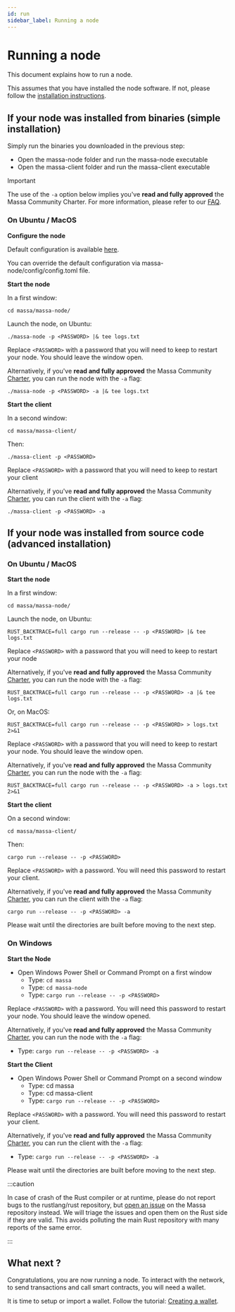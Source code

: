 ```yaml
---
id: run
sidebar_label: Running a node
---
```


# Running a node

This document explains how to run a node.

This assumes that you have installed the node software.
If not, please follow the [installation instructions](/docs/node/install).

## If your node was installed from binaries (simple installation)

Simply run the binaries you downloaded in the previous step:

- Open the massa-node folder and run the massa-node executable
- Open the massa-client folder and run the massa-client executable

> [!IMPORTANT]
> The use of the `-a` option below implies you've **read and fully approved** the Massa Community Charter.
> For more information, please refer to our [FAQ](/docs/node/faq#what-is-the-massa-community-charter-and-how-do-i-accept-it).

### On Ubuntu / MacOS

**Configure the node**

Default configuration is available [here](https://github.com/massalabs/massa/blob/main/massa-node/base_config/config.toml).

You can override the default configuration via massa-node/config/config.toml file.

**Start the node**

In a first window:

```shell
cd massa/massa-node/
```

Launch the node, on Ubuntu:

```shell
./massa-node -p <PASSWORD> |& tee logs.txt
```

Replace `<PASSWORD>` with a password that you will need to keep to restart your node. You should leave the window open.

Alternatively, if you've **read and fully approved** the Massa Community
[Charter](https://mns.massa.net/legal/massa-community-charter_V1.pdf), you can run the node with the `-a` flag:

```shell
./massa-node -p <PASSWORD> -a |& tee logs.txt
```


**Start the client**

In a second window:

```shell
cd massa/massa-client/
```

Then:

```shell
./massa-client -p <PASSWORD>
```

Replace `<PASSWORD>` with a password that you will need to keep to restart your client

Alternatively, if you've **read and fully approved** the Massa Community
[Charter](https://mns.massa.net/legal/massa-community-charter_V1.pdf), you can run the client with the `-a` flag:

```shell
./massa-client -p <PASSWORD> -a
```

## If your node was installed from source code (advanced installation)

### On Ubuntu / MacOS

**Start the node**

In a first window:

```shell
cd massa/massa-node/
```

Launch the node, on Ubuntu:

```shell
RUST_BACKTRACE=full cargo run --release -- -p <PASSWORD> |& tee logs.txt
```

Replace `<PASSWORD>` with a password that you will need to keep to restart your node

Alternatively, if you've **read and fully approved** the Massa Community
[Charter](https://mns.massa.net/legal/massa-community-charter_V1.pdf), you can run the node with the `-a` flag:

```shell
RUST_BACKTRACE=full cargo run --release -- -p <PASSWORD> -a |& tee logs.txt
```

Or, on MacOS:

```shell
RUST_BACKTRACE=full cargo run --release -- -p <PASSWORD> > logs.txt 2>&1
```

Replace `<PASSWORD>` with a password that you will need to keep to restart your node. You should leave the window open.

Alternatively, if you've **read and fully approved** the Massa Community
[Charter](https://mns.massa.net/legal/massa-community-charter_V1.pdf), you can run the node with the `-a` flag:

```shell
RUST_BACKTRACE=full cargo run --release -- -p <PASSWORD> -a > logs.txt 2>&1
```

**Start the client**

On a second window:

```shell
cd massa/massa-client/
```

Then:

```shell
cargo run --release -- -p <PASSWORD>
```

Replace `<PASSWORD>` with a password. You will need this password to restart your client.

Alternatively, if you've **read and fully approved** the Massa Community
[Charter](https://mns.massa.net/legal/massa-community-charter_V1.pdf), you can run the client with the `-a` flag:

```shell
cargo run --release -- -p <PASSWORD> -a
```

Please wait until the directories are built before moving to the next step.

### On Windows

**Start the Node**

- Open Windows Power Shell or Command Prompt on a first window
    - Type: ```cd massa```
    - Type: ```cd massa-node```
    - Type: ```cargo run --release -- -p <PASSWORD>```

Replace `<PASSWORD>` with a password. You will need this password to restart your node. You should leave the window
opened.

Alternatively, if you've **read and fully approved** the Massa Community
[Charter](https://mns.massa.net/legal/massa-community-charter_V1.pdf), you can run the node with the `-a` flag:

- Type: ```cargo run --release -- -p <PASSWORD> -a```


**Start the Client**

- Open Windows Power Shell or Command Prompt on a second window
    - Type: cd massa
    - Type: cd massa-client
    - Type: ```cargo run --release -- -p <PASSWORD>```

Replace `<PASSWORD>` with a password. You will need this password to restart your client.

Alternatively, if you've **read and fully approved** the Massa Community
[Charter](https://mns.massa.net/legal/massa-community-charter_V1.pdf), you can run the client with the `-a` flag:

- Type: ```cargo run --release -- -p <PASSWORD> -a```

Please wait until the directories are built before moving to the next step.

:::caution

In case of crash of the Rust compiler or at runtime, please do not report bugs to the rustlang/rust repository, but
[open an issue](https://github.com/massalabs/massa/issues/new/choose) on the Massa repository instead. We will triage
the issues and open them on the Rust side if they are valid. This avoids polluting the main Rust repository with many
reports of the same error.

:::

## What next ?

Congratulations, you are now running a node. To interact with the network, to send transactions and call smart contracts,
you will need a wallet.

It is time to setup or import a wallet. Follow the tutorial: [Creating a wallet](/docs/node/wallet).

